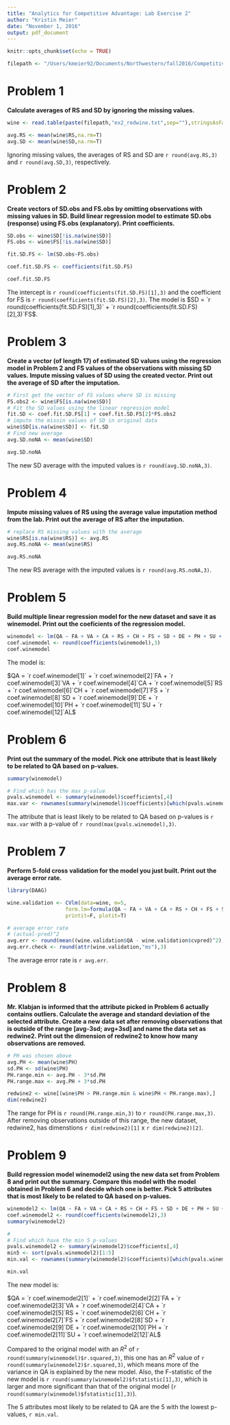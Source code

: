 ```yaml
---
title: "Analytics for Competitive Advantage: Lab Exercise 2"
author: "Kristin Meier"
date: "November 1, 2016"
output: pdf_document
---
```


```r
knitr::opts_chunk$set(echo = TRUE)

```
```r
filepath <- "/Users/kmeier92/Documents/Northwestern/fall2016/Competitive_Analytics/labs/exercises/data/"
```
  
# Problem 1
**Calculate averages of RS and SD by ignoring the missing values.**

```r
wine <- read.table(paste(filepath,"ex2_redwine.txt",sep=""),stringsAsFactors = F,header=T)

avg.RS <- mean(wine$RS,na.rm=T)
avg.SD <- mean(wine$SD,na.rm=T)
```

Ignoring missing values, the averages of RS and SD are `r round(avg.RS,3)` and `r round(avg.SD,3)`, respectively.

# Problem 2
**Create vectors of SD.obs and FS.obs by omitting observations with missing values in SD. Build linear regression model to estimate SD.obs (response) using FS.obs (explanatory). Print coefficients.**
```r

SD.obs <- wine$SD[!is.na(wine$SD)]
FS.obs <- wine$FS[!is.na(wine$SD)]

fit.SD.FS <- lm(SD.obs~FS.obs)

coef.fit.SD.FS <- coefficients(fit.SD.FS)

coef.fit.SD.FS
```

The intercept is `r round(coefficients(fit.SD.FS)[1],3)` and the coefficient for FS is `r round(coefficients(fit.SD.FS)[2],3)`. The model is $SD = `r round(coefficients(fit.SD.FS)[1],3)` + `r round(coefficients(fit.SD.FS)[2],3)`FS$.

# Problem 3
**Create a vector (of length 17) of estimated SD values using the regression model in Problem 2 and FS values of the observations with missing SD values. Impute missing values of SD using the created vector. Print out the average of SD after the imputation.**

```r
# First get the vector of FS values where SD is missing
FS.obs2 <- wine$FS[is.na(wine$SD)]
# Fit the SD values using the linear regression model 
fit.SD <- coef.fit.SD.FS[1] + coef.fit.SD.FS[2]*FS.obs2
# impute the missin values of SD in original data
wine$SD[is.na(wine$SD)] <- fit.SD
# Find new average
avg.SD.noNA <- mean(wine$SD)

avg.SD.noNA
```

The new SD average with the imputed values is `r round(avg.SD.noNA,3)`.

# Problem 4
**Impute missing values of RS using the average value imputation method from the lab. Print out the average of RS after the imputation.**
```r
# replace RS missing values with the average
wine$RS[is.na(wine$RS)] <- avg.RS
avg.RS.noNA <- mean(wine$RS)

avg.RS.noNA
```

The new RS average with the imputed values is `r round(avg.RS.noNA,3)`.

# Problem 5
**Build multiple linear regression model for the new dataset and save it as winemodel. Print out the coeficients of the regression model.**

```r

winemodel <- lm(QA ~ FA + VA + CA + RS + CH + FS + SD + DE + PH + SU + AL, wine)
coef.winemodel <- round(coefficients(winemodel),3)
coef.winemodel

```

The model is:

$QA = `r coef.winemodel[1]` + `r coef.winemodel[2]`FA + `r coef.winemodel[3]`VA + `r coef.winemodel[4]`CA + `r coef.winemodel[5]`RS + `r coef.winemodel[6]`CH + `r coef.winemodel[7]`FS + `r coef.winemodel[8]`SD + `r coef.winemodel[9]`DE + `r coef.winemodel[10]`PH + `r coef.winemodel[11]`SU + `r coef.winemodel[12]`AL$

# Problem 6
**Print out the summary of the model. Pick one attribute that is least likely to be related to QA based on p-values.**
```r

summary(winemodel)

# Find which has the max p-value
pvals.winemodel <- summary(winemodel)$coefficients[,4]
max.var <- rownames(summary(winemodel)$coefficients)[which(pvals.winemodel == max(pvals.winemodel))]
```

The attribute that is least likely to be related to QA based on p-values is `r max.var` with a p-value of `r round(max(pvals.winemodel),3)`.

# Problem 7
**Perform 5-fold cross validation for the model you just built. Print out the average error rate.**
```r
library(DAAG)

wine.validation <- CVlm(data=wine, m=5, 
                   form.lm=formula(QA ~ FA + VA + CA + RS + CH + FS + SD + DE + PH + SU + AL),
                   printit=F, plotit=T)

# average error rate
# (actual-pred)^2
avg.err <- round(mean((wine.validation$QA - wine.validation$cvpred)^2),3)
avg.err.check <- round(attr(wine.validation,"ms"),3)
```

The average error rate is `r avg.err`.

# Problem 8
**Mr. Klabjan is informed that the attribute picked in Problem 6 actually contains outliers. Calculate the average and standard deviation of the selected attribute. Create a new data set after removing observations that is outside of the range [avg-3sd; avg+3sd] and name the data set as redwine2. Print out the dimension of redwine2 to know how many observations are removed.**
```r
# PH was chosen above
avg.PH <- mean(wine$PH)
sd.PH <- sd(wine$PH)
PH.range.min <- avg.PH - 3*sd.PH
PH.range.max <- avg.PH + 3*sd.PH

redwine2 <- wine[(wine$PH > PH.range.min & wine$PH < PH.range.max),]
dim(redwine2)
```

The range for PH is `r round(PH.range.min,3)` to `r round(PH.range.max,3)`. After removing observations outside of this range, the new dataset, redwine2, has dimenstions `r dim(redwine2)[1]` x `r dim(redwine2)[2]`.

# Problem 9
**Build regression model winemodel2 using the new data set from Problem 8 and print out the summary. Compare this model with the model obtained in Problem 6 and decide which one is better. Pick 5 attributes that is most likely to be related to QA based on p-values.**
```r
winemodel2 <- lm(QA ~ FA + VA + CA + RS + CH + FS + SD + DE + PH + SU + AL, redwine2)
coef.winemodel2 <- round(coefficients(winemodel2),3)
summary(winemodel2)

# 
# Find which have the min 5 p-values
pvals.winemodel2 <- summary(winemodel2)$coefficients[,4]
min5 <- sort(pvals.winemodel2)[1:5]
min.val <- rownames(summary(winemodel2)$coefficients)[which(pvals.winemodel2 %in% min5)]

min.val
```

The new model is:

$QA = `r coef.winemodel2[1]` + `r coef.winemodel2[2]`FA + `r coef.winemodel2[3]`VA + `r coef.winemodel2[4]`CA + `r coef.winemodel2[5]`RS + `r coef.winemodel2[6]`CH + `r coef.winemodel2[7]`FS + `r coef.winemodel2[8]`SD + `r coef.winemodel2[9]`DE + `r coef.winemodel2[10]`PH + `r coef.winemodel2[11]`SU + `r coef.winemodel2[12]`AL$

Compared to the original model with an $R^2$ of `r round(summary(winemodel)$r.squared,3)`, this one has an $R^2$ value of `r round(summary(winemodel2)$r.squared,3)`, which means more of the variance in QA is explained by the new model. Also, the F-statistic of the new model is `r round(summary(winemodel2)$fstatistic[1],3)`, which is larger and more significant than that of the original model (`r round(summary(winemodel)$fstatistic[1],3)`).

The 5 attributes most likely to be related to QA are the 5 with the lowest p-values, `r min.val`.